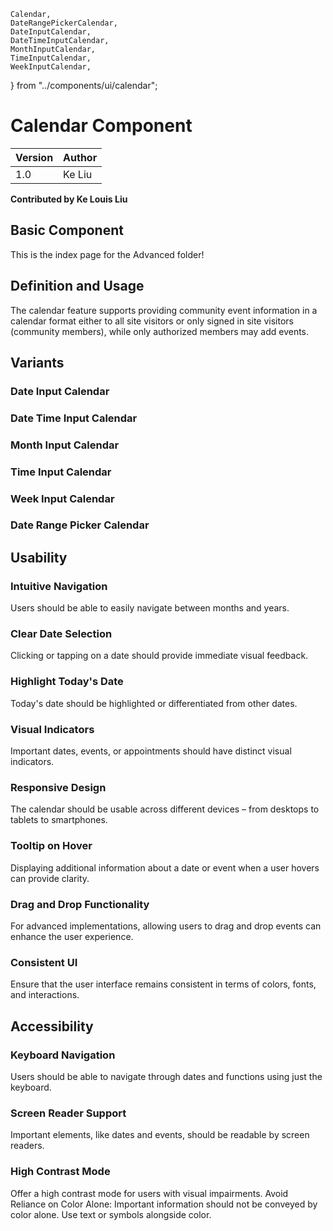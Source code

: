     Calendar,
    DateRangePickerCalendar,
    DateInputCalendar,
    DateTimeInputCalendar,
    MonthInputCalendar,
    TimeInputCalendar,
    WeekInputCalendar,
} from "../components/ui/calendar";

# Calendar Component

| Version | Author |
| ------- | ------ |
| 1.0     | Ke Liu |

**Contributed by Ke Louis Liu**

## Basic Component

<Calendar />

This is the index page for the Advanced folder!

## Definition and Usage

The calendar feature supports providing community event information in a calendar format either to all site visitors or only signed in site visitors (community members), while only authorized members may add events.

## Variants

### Date Input Calendar

<DateInputCalendar />

### Date Time Input Calendar

<DateTimeInputCalendar />

### Month Input Calendar

<MonthInputCalendar />

### Time Input Calendar

<TimeInputCalendar />

### Week Input Calendar

<WeekInputCalendar />

### Date Range Picker Calendar

<DateRangePickerCalendar />

## Usability

### Intuitive Navigation

Users should be able to easily navigate between months and years.

### Clear Date Selection

Clicking or tapping on a date should provide immediate visual feedback.

### Highlight Today's Date

Today's date should be highlighted or differentiated from other dates.

### Visual Indicators

Important dates, events, or appointments should have distinct visual indicators.

### Responsive Design

The calendar should be usable across different devices – from desktops to tablets to smartphones.

### Tooltip on Hover

Displaying additional information about a date or event when a user hovers can provide clarity.

### Drag and Drop Functionality

For advanced implementations, allowing users to drag and drop events can enhance the user experience.

### Consistent UI

Ensure that the user interface remains consistent in terms of colors, fonts, and interactions.

## Accessibility

### Keyboard Navigation

Users should be able to navigate through dates and functions using just the keyboard.

### Screen Reader Support

Important elements, like dates and events, should be readable by screen readers.

### High Contrast Mode

Offer a high contrast mode for users with visual impairments.
Avoid Reliance on Color Alone: Important information should not be conveyed by color alone. Use text or symbols alongside color.

